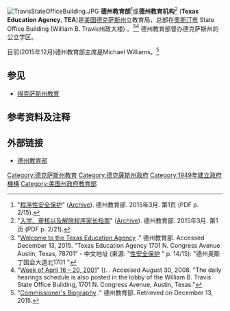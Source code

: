 [[File:TravisStateOfficeBuilding.JPG|thumb]]
'''德州教育部'''<ref>"[http://www.fortbendisd.com/cms/lib09/TX01917858/Centricity/Domain/77/ProceduralSafeguards_CHINESE_Updated.pdf 程序性安全保护]" ([http://www.webcitation.org/6dkKHmnxv Archive]). 德州教育部. 2015年3月. 第1页 (PDF p. 2/15).</ref>或'''德州教育机构'''<ref>"[http://www.fortbendisd.com/cms/lib09/TX01917858/Centricity/Domain/77/ARD_Guide_CH.pdf 入学、审核以及解除程序家长指南]" ([http://www.webcitation.org/6dkKQzNC3 Archive]). 德州教育部. 2015年3月. 第1页 (PDF p. 2/21).</ref> ('''Texas Education Agency''', '''TEA''')是[[美国|美国]][[德克萨斯州|德克萨斯州]]立教育局，总部在[[奧斯汀市|奧斯汀市]]{{link-en|William B. Travis|William B. Travis}} State Office Building (William B. Travis州政大楼) 。<ref name="tea.state.tx.us">"[http://www.tea.state.tx.us/ Welcome to the Texas Education Agency] {{Wayback|url=http://www.tea.state.tx.us/ |date=20141105195259 }}." 德州教育部. Accessed December 13, 2015. "Texas Education Agency 1701 N. Congress Avenue Austin, Texas, 78701" - 中文地址 (来源: "[http://www.fortbendisd.com/cms/lib09/TX01917858/Centricity/Domain/77/ProceduralSafeguards_CHINESE_Updated.pdf 性安全保护] {{WebCite|url=https://www.webcitation.org/6dkKHmnxv?url=http://www.fortbendisd.com/cms/lib09/TX01917858/Centricity/Domain/77/ProceduralSafeguards_CHINESE_Updated.pdf |date=20151213135639 |dateformat=iso }}" p. 14/15): "德州奥斯丁国会大道北1701 "</ref><ref>"[https://www.webcitation.org/6dkM8xL2G?url=http://web.archive.org/web/20080602200342/http://www.rrc.state.tx.us/divisions/support-divisions/gc/hearschd/past2001/041601.html Week of April 16 – 20, 2001]" (). {{link-en|Railroad Commission of Texas|Railroad Commission of Texas}}. Accessed August 30, 2008. "The daily hearings schedule is also posted in the lobby of the William B. Travis State Office Building, 1701 N. Congress Avenue, Austin, Texas."</ref> 德州教育部督办德克萨斯州的公立学区。

目前(2015年12月)德州教育部主席是Michael Williams。<ref>"[http://tea.texas.gov/About_TEA/Leadership/Commissioner/Commissioner_s_Biography/ Commissioner's Biography] {{Wayback|url=http://tea.texas.gov/About_TEA/Leadership/Commissioner/Commissioner_s_Biography/ |date=20190907035339 }}." 德州教育部. Retrieved on December 13, 2015.</ref>

==参见==
* [[得克萨斯州教育|得克萨斯州教育]]

==参考资料及注释==
{{reflist}}

==外部链接==
* [http://www.tea.state.tx.us/ 德州教育部] {{Wayback|url=http://www.tea.state.tx.us/ |date=20141105195259 }} {{en icon}}
[[Category:德克萨斯州教育|Category:德克萨斯州教育]]
[[Category:德克薩斯州政府|Category:德克薩斯州政府]]
[[Category:1949年建立政府機構|Category:1949年建立政府機構]]
[[Category:美国州政府教育部|Category:美国州政府教育部]]